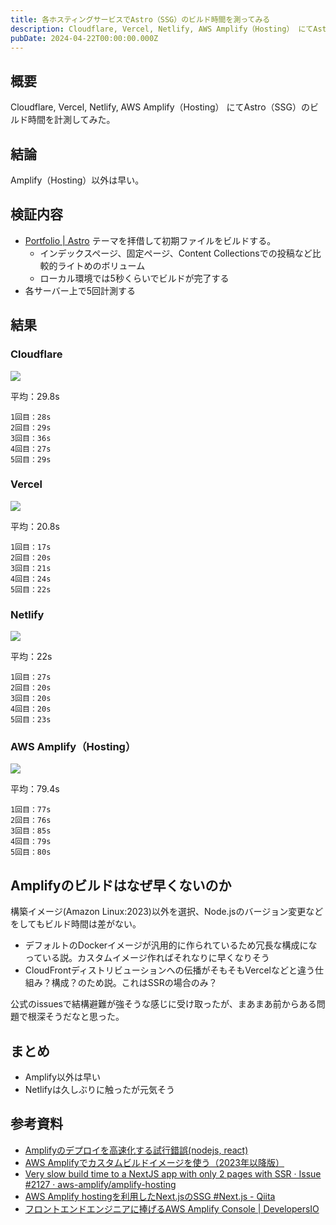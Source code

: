 ```yaml
---
title: 各ホスティングサービスでAstro（SSG）のビルド時間を測ってみる
description: Cloudflare, Vercel, Netlify, AWS Amplify（Hosting） にてAstro（SSG）のビルド時間を計測してみたメモです。
pubDate: 2024-04-22T00:00:00.000Z
---
```


## 概要

Cloudflare, Vercel, Netlify, AWS Amplify（Hosting） にてAstro（SSG）のビルド時間を計測してみた。

## 結論

Amplify（Hosting）以外は早い。

## 検証内容

- [Portfolio | Astro](https://astro.build/themes/details/portfolio/) テーマを拝借して初期ファイルをビルドする。
  - インデックスページ、固定ページ、Content Collectionsでの投稿など比較的ライトめのボリューム
  - ローカル環境では5秒くらいでビルドが完了する
- 各サーバー上で5回計測する

## 結果

### Cloudflare

![](/images/2024042201_astro-build-speed_cloudflare.png)

平均：29.8s

```
1回目：28s
2回目：29s
3回目：36s
4回目：27s
5回目：29s
```

### Vercel

![](/images/2024042201_astro-build-speed_vercel.png)

平均：20.8s

```
1回目：17s
2回目：20s
3回目：21s
4回目：24s
5回目：22s
```

### Netlify

![](/images/2024042201_astro-build-speed_netlify.png)

平均：22s

```
1回目：27s
2回目：20s
3回目：20s
4回目：20s
5回目：23s
```

### AWS Amplify（Hosting）

![](/images/2024042201_astro-build-speed_amplify.png)

平均：79.4s

```
1回目：77s
2回目：76s
3回目：85s
4回目：79s
5回目：80s
```

## Amplifyのビルドはなぜ早くないのか

構築イメージ(Amazon Linux:2023)以外を選択、Node.jsのバージョン変更などをしてもビルド時間は差がない。

- デフォルトのDockerイメージが汎用的に作られているため冗長な構成になっている説。カスタムイメージ作ればそれなりに早くなりそう
- CloudFrontディストリビューションへの伝播がそもそもVercelなどと違う仕組み？構成？のため説。これはSSRの場合のみ？

公式のissuesで結構避難が強そうな感じに受け取ったが、まあまあ前からある問題で根深そうだなと思った。

## まとめ

- Amplify以外は早い
- Netlifyは久しぶりに触ったが元気そう

## 参考資料

- [Amplifyのデプロイを高速化する試行錯誤(nodejs, react)](https://zenn.dev/2357gi/scraps/78b6f921fc652d)
- [AWS Amplifyでカスタムビルドイメージを使う（2023年以降版）](https://rkd3.dev/post/amplifycustomimage/)
- [Very slow build time to a NextJS app with only 2 pages with SSR · Issue #2127 · aws-amplify/amplify-hosting](https://github.com/aws-amplify/amplify-hosting/issues/2127)
- [AWS Amplify hostingを利用したNext.jsのSSG #Next.js - Qiita](https://qiita.com/ssugimoto/items/f8d7d3a293dcf66890e5)
- [フロントエンドエンジニアに捧げるAWS Amplify Console | DevelopersIO](https://dev.classmethod.jp/articles/aws-amplify-console-guide-lines-for-frontend-engineer/)
